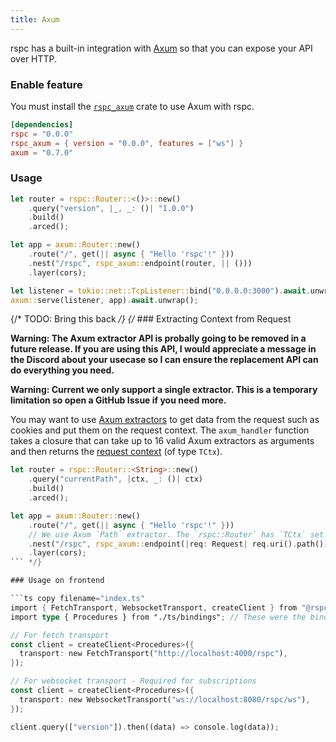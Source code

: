 ```yaml
---
title: Axum
---
```


rspc has a built-in integration with [Axum](https://github.com/tokio-rs/axum) so that you can expose your API over HTTP.

### Enable feature

You must install the [`rspc_axum`](https://docs.rs/rspc-axum/latest/rspc_axum/) crate to use Axum with rspc.

```toml /rspc_axum = { version = "0.0.0", features = ["ws"] }/ copy filename="Cargo.toml"
[dependencies]
rspc = "0.0.0"
rspc_axum = { version = "0.0.0", features = ["ws"] }
axum = "0.7.0"
```

### Usage

```rs copy filename="src/main.rs"
let router = rspc::Router::<()>::new()
    .query("version", |_, _: ()| "1.0.0")
    .build()
    .arced();

let app = axum::Router::new()
    .route("/", get(|| async { "Hello 'rspc'!" }))
    .nest("/rspc", rspc_axum::endpoint(router, || ()))
    .layer(cors);

let listener = tokio::net::TcpListener::bind("0.0.0.0:3000").await.unwrap();
axum::serve(listener, app).await.unwrap();
```

{/* TODO: Bring this back */}
{/* ### Extracting Context from Request

**Warning: The Axum extractor API is probally going to be removed in a future release. If you are using this API, I would appreciate a message in the Discord about your usecase so I can ensure the replacement API can do everything you need.**

**Warning: Current we only support a single extractor. This is a temporary limitation so open a GitHub Issue if you need more.**

You may want to use <a href="https://docs.rs/axum/latest/axum/index.html#extractors" target="_blank">Axum extractors</a> to get data from the request such as cookies and put them on the request context. The `axum_handler` function takes a closure that can take up to 16 valid Axum extractors as arguments and then returns the [request context](/server/request-context) (of type `TCtx`).

```rs copy filename="src/main.rs"
let router = rspc::Router::<String>::new()
    .query("currentPath", |ctx, _: ()| ctx)
    .build()
    .arced();

let app = axum::Router::new()
    .route("/", get(|| async { "Hello 'rspc'!" }))
    // We use Axum `Path` extractor. The `rspc::Router` has `TCtx` set to `String` so we return the path string as the context.
    .nest("/rspc", rspc_axum::endpoint(|req: Request| req.uri().path()))
    .layer(cors);
``` */}

### Usage on frontend

```ts copy filename="index.ts"
import { FetchTransport, WebsocketTransport, createClient } from "@rspc/client";
import type { Procedures } from "./ts/bindings"; // These were the bindings exported from your Rust code!

// For fetch transport
const client = createClient<Procedures>({
  transport: new FetchTransport("http://localhost:4000/rspc"),
});

// For websocket transport - Required for subscriptions
const client = createClient<Procedures>({
  transport: new WebsocketTransport("ws://localhost:8080/rspc/ws"),
});

client.query(["version"]).then((data) => console.log(data));
```
